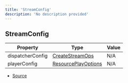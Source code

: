 ```yaml
---
title: 'StreamConfig'
description: 'No description provided'
---
```


## StreamConfig

| Property         | Type                                                  | Value |
| ---------------- | ----------------------------------------------------- | ----- |
| dispatcherConfig | [CreateStreamOps](/api/types/CreateStreamOps)         | N/A   |
| playerConfig     | [ResourcePlayOptions](/api/types/ResourcePlayOptions) | N/A   |

- [Source](https://github.com/androz2091/discord-player/blob/ce04b3f4c6671029ce4d4aa9090e56ac7e7f5666/packages/discord-player/src/queue/GuildQueuePlayerNode.ts#L41)
